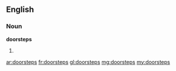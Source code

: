 ==English==

===Noun===
'''doorsteps'''

# {{plural of|[[doorstep]]}}

[[ar:doorsteps]]
[[fr:doorsteps]]
[[gl:doorsteps]]
[[mg:doorsteps]]
[[my:doorsteps]]